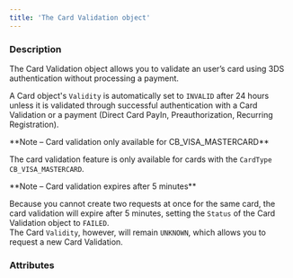 ```yaml
---
title: 'The Card Validation object'
---
```



  
### Description
The Card Validation object allows you to validate an user’s card using 3DS authentication without processing a payment.  

A Card object's `Validity` is automatically set to `INVALID` after 24 hours unless it is validated through successful authentication with a Card Validation or a payment (Direct Card PayIn, Preauthorization, Recurring Registration).   

<Note>  
**Note – Card validation only available for CB_VISA_MASTERCARD** 
  
The card validation feature is only available for cards with the `CardType` `CB_VISA_MASTERCARD`.  
</Note>  

<Note>  
**Note – Card validation expires after 5 minutes** 
  
Because you cannot create two requests at once for the same card, the card validation will expire after 5 minutes, setting the `Status` of the Card Validation object to `FAILED`.   
The Card `Validity`, however, will remain `UNKNOWN`, which allows you to request a new Card Validation.  
</Note>  

### Attributes  

<AuthorId1 />  

<SecureModeReturnURL />  

<SecureModeRedirectURL />  

<SecureModeNeeded />  

<IpAddress />  

<Tag />  

<BrowserInfo />  

<Status1 />  

<Type2 />  

<PreferredCardNetwork />  

<SecureMode2 />  

<PaymentCategory />  

<ValidationUsage />

<Validity />  

<CreationDate />  

<AuthorizationDate />  

<Applied3DSVersion />  

<ResultCode />  

<ResultMessage />  

<Tag />  

<CardInfo />  

<ProfilingAttemptReference />